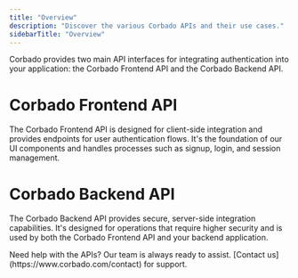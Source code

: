 ```yaml
---
title: "Overview"
description: "Discover the various Corbado APIs and their use cases."
sidebarTitle: "Overview"
---
```


Corbado provides two main API interfaces for integrating authentication into your application: the Corbado Frontend API and the Corbado Backend API.

# Corbado Frontend API

The Corbado Frontend API is designed for client-side integration and provides endpoints for user authentication flows. It's the foundation of our UI components and handles processes such as signup, login, and session management.

# Corbado Backend API

The Corbado Backend API provides secure, server-side integration capabilities. It's designed for operations that require higher security and is used by both the Corbado Frontend API and your backend application.

<Note>
Need help with the APIs? Our team is always ready to assist. [Contact us](https://www.corbado.com/contact) for support.
</Note>